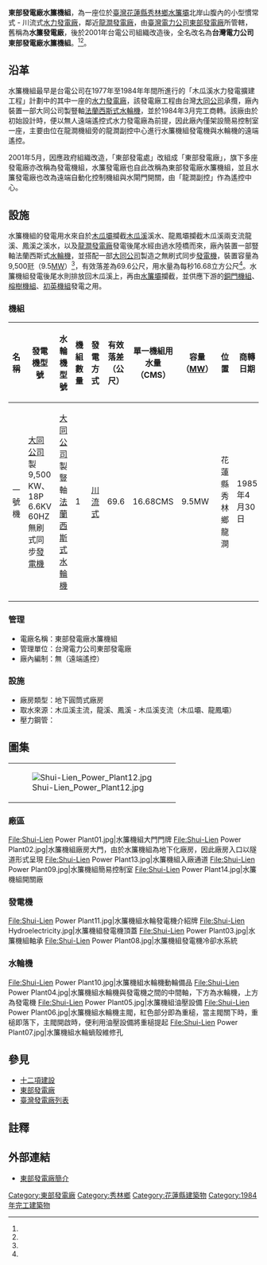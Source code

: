 {{Infobox power station 
| name               = 東部發電廠水簾機組<br>（水簾發電廠）
| official_name      = 台灣電力公司東部發電廠水簾機組
| image              = Shui-Lien Hydroelectricity Gate.jpg
| image_size         = 270px
| image_caption      = 東部發電廠水簾機組廠房大門
| image_alt          = 
| location_map       = Taiwan
| location_map_width = 
| location_map_text  = 
| lat_d     = 24
| lat_m     = 00
| lat_s     = 09
| lat_NS    = N
| long_d    = 121
| long_m    = 25
| long_s    = 48
| long_EW   = E
| coordinates_type   = type:landmark
| coordinates_display= inline,title
| coordinates_ref    = 
| country            = {{ROC-TW}}
| locale             = [[花蓮縣|花蓮縣]][[秀林鄉|秀林鄉]]
| status             = O
| construction_began = 1982年
| commissioned       = 1984年3月
| licence_expires    = 
| decommissioned     = 
| cost               = 
| owner              = [[台灣電力公司|台灣電力公司]]
| operator           = [[台灣電力公司|台灣電力公司]]
| developer          = [[台灣電力公司|台灣電力公司]]
| constructor        = [[台灣電力公司|台灣電力公司]]、[[榮民工程處|榮民工程處]]
| generate_electricity_type       = [[川流式水力發電|川流式水力發電]]
| water_intake_from               = 木瓜溪、龍鳳溪
| hydroelectricity_generator_type = {{ROC}}[[大同公司|大同公司]]製9,500 KW、18P 6.6KV 60HZ無刷式同步[[發電機|發電機]]
| water_turbine_manu_other        = {{ROC}}[[大同公司|大同公司]]製豎軸法蘭西斯式[[水輪機|水輪機]]
| factory_building_type           = 地下式
| water_penstock                  = 一條
| water_hard                      = 有效落差69.6公尺<ref name="台電月刊"/>
| water_consumption               = 單部：16.68CMS
| ps_electrical_capacity          = 9.5MW
| ps_annual_generation            = 每年約0.69億度 <ref name="木瓜壩"/>
}}
'''東部發電廠水簾機組'''，為一座位於[[臺灣|臺灣]][[花蓮縣|花蓮縣]][[秀林鄉|秀林鄉]][[水簾壩|水簾壩]]北岸山腹內的小型慣常式 - 川流式[[水力發電廠|水力發電廠]]，鄰近[[東部發電廠龍澗機組|龍澗發電廠]]，由[[臺灣電力公司|臺灣電力公司]][[東部發電廠|東部發電廠]]所管轄，舊稱為'''水簾發電廠'''，後於2001年台電公司組織改造後，全名改名為'''台灣電力公司東部發電廠水簾機組'''。<ref name="東部發電廠簡介"/><ref name="國內工程"/>。

== 沿革 ==
水簾機組最早是台電公司在1977年至1984年年間所進行的「木瓜溪水力發電擴建工程」計劃中的其中一座的[[水力發電廠|水力發電廠]]，該發電廠工程由台灣[[大同公司|大同公司]]承攬，廠內裝置一部大同公司製豎軸[[法蘭西斯式水輪機|法蘭西斯式水輪機]]，並於1984年3月完工商轉。該廠由於初始設計時，便以無人遠端遙控式水力發電廠為前提，因此廠內僅架設簡易控制室一座，主要由位在龍澗機組旁的龍澗副控中心進行水簾機組發電機與水輪機的遠端遙控。

2001年5月，因應政府組織改造，「東部發電處」改組成「東部發電廠」，旗下多座發電廠亦改稱為發電機組，水簾發電廠也自此改稱為東部發電廠水簾機組，並且水簾發電廠也改為遠端自動化控制機組與水閘門開關，由「龍澗副控」作為遙控中心。

== 設施 ==
水簾機組的發電用水來自於[[木瓜壩|木瓜壩]]攔截[[木瓜溪|木瓜溪]]溪水、龍鳳壩攔截木瓜溪兩支流龍溪、鳳溪之溪水，以及[[東部發電廠龍澗機組|龍澗發電廠]]發電後尾水經由過水陸橋而來，廠內裝置一部豎軸法蘭西斯式[[水輪機|水輪機]]，並搭配一部[[大同公司|大同公司]]製造之無刷式同步[[發電機|發電機]]，裝置容量為9,500瓩（9.5[[MW|MW]]）<ref name="東部發電廠簡介"/>，有效落差為69.6公尺，用水量為每秒16.68立方公尺<ref name="台電月刊"/>。水簾機組發電後尾水則排放回木瓜溪上，再由[[水簾壩|水簾壩]]攔截，並供應下游的[[東部發電廠銅門機組|銅門機組]]、[[東部發電廠榕樹機組|榕樹機組]]、[[東部發電廠初英機組|初英機組]]發電之用。

=== 機組 ===
{| class="wikitable "
! 名稱 !!  發電機型號 !! 水輪機型號 !! 機組數量 !! 發電方式 !! 有效落差（公尺） !! 單一機組用水量（CMS） !! 容量（[[MW|MW]]）!! 位置 !! 商轉日期 !! 狀態 
|- 
| 一號機 || {{ROC}}[[大同公司|大同公司]]製9,500 KW、18P 6.6KV 60HZ無刷式同步[[發電機|發電機]] || {{ROC}}[[大同公司|大同公司]]製豎軸[[法蘭西斯式水輪機|法蘭西斯式水輪機]] || 1 || [[川流式發電|川流式]] || 69.6 || 16.68CMS || 9.5MW || 花蓮縣秀林鄉龍澗 || 1985年4月30日  || 商轉中
|}

=== 管理 ===
* 電廠名稱：東部發電廠水簾機組
* 管理單位：台灣電力公司東部發電廠
* 廠內編制：無（遠端遙控）
=== 設施 ===
* 廠房類型：地下圓筒式廠房
* 取水來源：木瓜溪主流，龍溪、鳳溪 - 木瓜溪支流（木瓜壩、龍鳳壩）
* 壓力鋼管：

== 圖集 ==
{{clear}}
{| style="float:left"
|-
| [[File:Shui-Lien_Power_Plant12.jpg|thumb]]
|}
{{clear}}

=== 廠區 ===
<gallery>
File:Shui-Lien Power Plant01.jpg|水簾機組大門門牌
File:Shui-Lien Power Plant02.jpg|水簾機組廠房大門，由於水簾機組為地下化廠房，因此廠房入口以隧道形式呈現
File:Shui-Lien Power Plant13.jpg|水簾機組入廠通道
File:Shui-Lien Power Plant09.jpg|水簾機組簡易控制室
File:Shui-Lien Power Plant14.jpg|水簾機組開關廠
</gallery>
=== 發電機 ===
<gallery>
File:Shui-Lien Power Plant11.jpg|水簾機組水輪發電機介紹牌
File:Shui-Lien Hydroelectricity.jpg|水簾機組發電機頂蓋
File:Shui-Lien Power Plant03.jpg|水簾機組軸承
File:Shui-Lien Power Plant08.jpg|水簾機組發電機冷卻水系統
</gallery>
=== 水輪機 ===
<gallery>
File:Shui-Lien Power Plant10.jpg|水簾機組水輪機動輪備品
File:Shui-Lien Power Plant04.jpg|水簾機組水輪機與發電機之間的中間軸，下方為水輪機，上方為發電機
File:Shui-Lien Power Plant05.jpg|水簾機組油壓設備
File:Shui-Lien Power Plant06.jpg|水簾機組水輪機主閥，紅色部分即為重槌，當主閥關下時，重槌即落下，主閥開啟時，便利用油壓設備將重槌提起
File:Shui-Lien Power Plant07.jpg|水簾機組水輪蝸殼維修孔
</gallery>

== 參見 ==
{{commons category|Shuilien Hydropower Plant}}
*[[十二項建設|十二項建設]]
*[[東部發電廠|東部發電廠]]
*[[臺灣發電廠列表|臺灣發電廠列表]]

== 註釋 ==
{{Reflist| refs=

<ref name="台電月刊">{{cite web|language=zh-tw|url=http://info.taipower.com.tw/TaipowerWeb//upload/files/28/TP551_04-17.pdf|title=後山電力博物館－獨具風格的東部發電廠|author=劉智淵|publisher=台灣電力公司|date=2008-11（台電月刊第551期）|accessdate=2013-06-19|deadurl=yes|archiveurl=https://web.archive.org/web/20131224100102/http://info.taipower.com.tw/TaipowerWeb//upload/files/28/TP551_04-17.pdf|archivedate=2013-12-24}}</ref>

<ref name="國內工程">{{cite web|language=zh-tw|url=http://www.rsea.gov.tw/sales1-3.php?p=4|title=國內工程|author=|publisher=榮民工程股份有限公司|date=|accessdate=2014-01-18|archive-date=2015-09-24|archive-url=https://web.archive.org/web/20150924092403/http://www.rsea.gov.tw/sales1-3.php?p=4|dead-url=yes}}</ref>

<ref name="東部發電廠簡介">{{cite web|language=zh-tw|url=http://www.taipower.com.tw/content/about/..%5C..%5CUpFile%5CPowerDevFile%5Cd225.pdf|title=東部發電廠簡介|author=|publisher=台灣電力公司|date=|accessdate=2014-01-18|deadurl=yes|archiveurl=https://web.archive.org/web/20140203144610/http://www.taipower.com.tw/UpFile/PowerDevFile/d225.pdf|archivedate=2014-02-03}}</ref>

<ref name="木瓜壩">{{cite web|language=zh-tw|url=http://www.wranb.gov.tw/ct.asp?xItem=6141&ctNode=323&mp=5|title=木瓜壩|author=|publisher=經濟部水利署北區水資源局|date=2012-11-12|accessdate=2014-01-19|archive-url=https://web.archive.org/web/20140201181059/http://www.wranb.gov.tw/ct.asp?xItem=6141&ctNode=323&mp=5|archive-date=2014-02-01|dead-url=yes}}</ref>

}}

== 外部連結 ==
*{{zh-tw}}[https://web.archive.org/web/20140203144610/http://www.taipower.com.tw/UpFile/PowerDevFile/d225.pdf 東部發電廠簡介]

{{東部發電廠}}
{{台灣發電廠}}


[[Category:東部發電廠|Category:東部發電廠]]
[[Category:秀林鄉|Category:秀林鄉]]
[[Category:花蓮縣建築物|Category:花蓮縣建築物]]

[[Category:1984年完工建築物|Category:1984年完工建築物]]